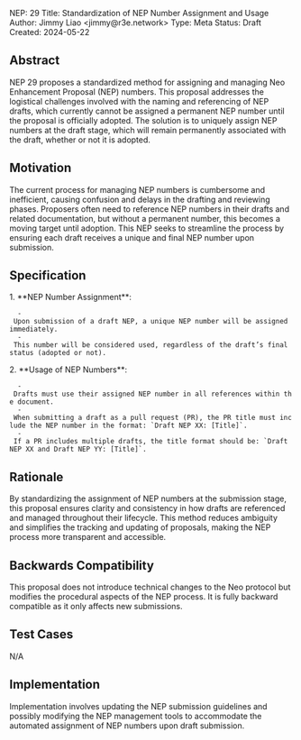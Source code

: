 NEP: 29
Title: Standardization of NEP Number Assignment and Usage
Author: Jimmy Liao <jimmy@r3e.network>
Type: Meta
Status: Draft
Created: 2024-05-22

==Abstract==

NEP 29 proposes a standardized method for assigning and managing Neo Enhancement Proposal (NEP) numbers. This proposal addresses the logistical challenges involved with the naming and referencing of NEP drafts, which currently cannot be assigned a permanent NEP number until the proposal is officially adopted. The solution is to uniquely assign NEP numbers at the draft stage, which will remain permanently associated with the draft, whether or not it is adopted.

==Motivation==

The current process for managing NEP numbers is cumbersome and inefficient, causing confusion and delays in the drafting and reviewing phases. Proposers often need to reference NEP numbers in their drafts and related documentation, but without a permanent number, this becomes a moving target until adoption. This NEP seeks to streamline the process by ensuring each draft receives a unique and final NEP number upon submission.

==Specification==

1. **NEP Number Assignment**:
   - Upon submission of a draft NEP, a unique NEP number will be assigned immediately.
   - This number will be considered used, regardless of the draft’s final status (adopted or not).

2. **Usage of NEP Numbers**:
   - Drafts must use their assigned NEP number in all references within the document.
   - When submitting a draft as a pull request (PR), the PR title must include the NEP number in the format: `Draft NEP XX: [Title]`.
   - If a PR includes multiple drafts, the title format should be: `Draft NEP XX and Draft NEP YY: [Title]`.

==Rationale==

By standardizing the assignment of NEP numbers at the submission stage, this proposal ensures clarity and consistency in how drafts are referenced and managed throughout their lifecycle. This method reduces ambiguity and simplifies the tracking and updating of proposals, making the NEP process more transparent and accessible.

==Backwards Compatibility==

This proposal does not introduce technical changes to the Neo protocol but modifies the procedural aspects of the NEP process. It is fully backward compatible as it only affects new submissions.

==Test Cases==

N/A

==Implementation==

Implementation involves updating the NEP submission guidelines and possibly modifying the NEP management tools to accommodate the automated assignment of NEP numbers upon draft submission.